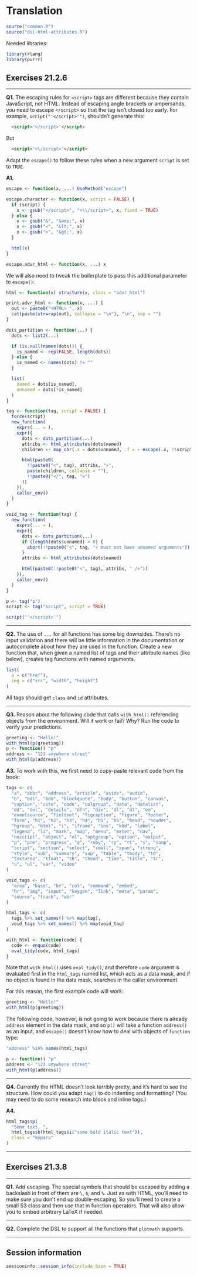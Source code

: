 # Translation

```r
source("common.R")
source("dsl-html-attributes.R")
```

Needed libraries:

```r
library(rlang)
library(purrr)
```

## Exercises 21.2.6

---

**Q1.** The escaping rules for `<script>` tags are different because they contain JavaScript, not HTML. Instead of escaping angle brackets or ampersands, you need to escape `</script>` so that the tag isn't closed too early. For example, `script("'</script>'")`, shouldn't generate this:

```html
  <script>'</script>'</script>
```

But

```html
  <script>'<\/script>'</script>
```

Adapt the `escape()` to follow these rules when a new argument `script` is set to `TRUE`.

**A1.**

```r
escape <- function(x, ...) UseMethod("escape")

escape.character <- function(x, script = FALSE) {
  if (script) {
    x <- gsub("</script>", "<\\/script>", x, fixed = TRUE)
  } else {
    x <- gsub("&", "&amp;", x)
    x <- gsub("<", "&lt;", x)
    x <- gsub(">", "&gt;", x)
  }

  html(x)
}

escape.advr_html <- function(x, ...) x
```

We will also need to tweak the boilerplate to pass this additional parameter to `escape()`:

```r
html <- function(x) structure(x, class = "advr_html")

print.advr_html <- function(x, ...) {
  out <- paste0("<HTML> ", x)
  cat(paste(strwrap(out), collapse = "\n"), "\n", sep = "")
}

dots_partition <- function(...) {
  dots <- list2(...)

  if (is.null(names(dots))) {
    is_named <- rep(FALSE, length(dots))
  } else {
    is_named <- names(dots) != ""
  }

  list(
    named = dots[is_named],
    unnamed = dots[!is_named]
  )
}

tag <- function(tag, script = FALSE) {
  force(script)
  new_function(
    exprs(... = ),
    expr({
      dots <- dots_partition(...)
      attribs <- html_attributes(dots$named)
      children <- map_chr(.x = dots$unnamed, .f = ~ escape(.x, !!script))

      html(paste0(
        !!paste0("<", tag), attribs, ">",
        paste(children, collapse = ""),
        !!paste0("</", tag, ">")
      ))
    }),
    caller_env()
  )
}

void_tag <- function(tag) {
  new_function(
    exprs(... = ),
    expr({
      dots <- dots_partition(...)
      if (length(dots$unnamed) > 0) {
        abort(!!paste0("<", tag, "> must not have unnamed arguments"))
      }
      attribs <- html_attributes(dots$named)

      html(paste0(!!paste0("<", tag), attribs, " />"))
    }),
    caller_env()
  )
}

p <- tag("p")
script <- tag("script", script = TRUE)
```

```r
script("'</script>'")
```

---

**Q2.** The use of `...` for all functions has some big downsides. There's no input validation and there will be little information in the documentation or autocomplete about how they are used in the function. Create a new function that, when given a named list of tags and their attribute names (like below), creates tag functions with named arguments.

```r
list(
  a = c("href"),
  img = c("src", "width", "height")
)
```

All tags should get `class` and `id` attributes.

---

**Q3.** Reason about the following code that calls `with_html()` referencing objects from the environment. Will it work or fail? Why? Run the code to verify your predictions.

```r
greeting <- "Hello!"
with_html(p(greeting))
p <- function() "p"
address <- "123 anywhere street"
with_html(p(address))
```

**A3.** To work with this, we first need to copy-paste relevant code from the book:

```r
tags <- c(
  "a", "abbr", "address", "article", "aside", "audio",
  "b", "bdi", "bdo", "blockquote", "body", "button", "canvas",
  "caption", "cite", "code", "colgroup", "data", "datalist",
  "dd", "del", "details", "dfn", "div", "dl", "dt", "em",
  "eventsource", "fieldset", "figcaption", "figure", "footer",
  "form", "h1", "h2", "h3", "h4", "h5", "h6", "head", "header",
  "hgroup", "html", "i", "iframe", "ins", "kbd", "label",
  "legend", "li", "mark", "map", "menu", "meter", "nav",
  "noscript", "object", "ol", "optgroup", "option", "output",
  "p", "pre", "progress", "q", "ruby", "rp", "rt", "s", "samp",
  "script", "section", "select", "small", "span", "strong",
  "style", "sub", "summary", "sup", "table", "tbody", "td",
  "textarea", "tfoot", "th", "thead", "time", "title", "tr",
  "u", "ul", "var", "video"
)

void_tags <- c(
  "area", "base", "br", "col", "command", "embed",
  "hr", "img", "input", "keygen", "link", "meta", "param",
  "source", "track", "wbr"
)

html_tags <- c(
  tags %>% set_names() %>% map(tag),
  void_tags %>% set_names() %>% map(void_tag)
)

with_html <- function(code) {
  code <- enquo(code)
  eval_tidy(code, html_tags)
}
```

Note that `with_html()` uses `eval_tidy()`, and therefore `code` argument is evaluated first in the `html_tags` named list, which acts as a data mask, and if no object is found in the data mask, searches in the caller environment.

For this reason, the first example code will work:

```r
greeting <- "Hello!"
with_html(p(greeting))
```

The following code, however, is not going to work because there is already `address` element in the data mask, and so `p()` will take a function `address()` as an input, and `escape()` doesn't know how to deal with objects of `function` type:

```r
"address" %in% names(html_tags)

p <- function() "p"
address <- "123 anywhere street"
with_html(p(address))
```

---

**Q4.** Currently the HTML doesn't look terribly pretty, and it's hard to see the structure. How could you adapt `tag()` to do indenting and formatting? (You may need to do some research into block and inline tags.)

**A4.** 

```r
html_tags$p(
  "Some text. ",
  html_tags$b(html_tags$i("some bold italic text")),
  class = "mypara"
)
```


---

## Exercises 21.3.8

---

**Q1.** Add escaping. The special symbols that should be escaped by adding a backslash in front of them are `\`, `$`, and `%`. Just as with HTML, you'll need to make sure you don't end up double-escaping. So you'll need to create a small S3 class and then use that in function operators. That will also allow you to embed arbitrary LaTeX if needed.

---

**Q2.** Complete the DSL to support all the functions that `plotmath` supports.

---

## Session information

```r
sessioninfo::session_info(include_base = TRUE)
```
